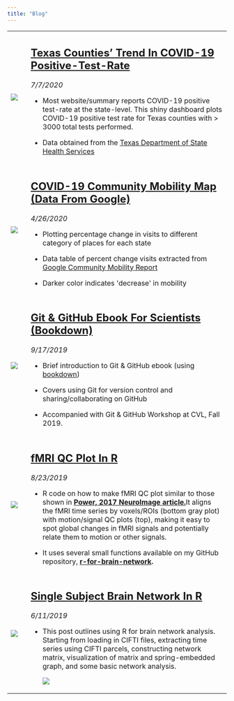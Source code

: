 ```yaml
---
title: "Blog"
---
```


+---------------------------------------+----------------------------------------------------------------------------------------------------------------------------------------------------------------------------------------------------------------------------------------------------------------------------------------------------------------------------------------------------------------------------------------------+
| ![](images/covid_trend_dashboard.png) | ## [**Texas Counties' Trend In COVID-19 Positive-Test-Rate**](https://mychan24.shinyapps.io/covid_texas_county_trend_shiny/)                                                                                                                                                                                                                                                                 |
|                                       |                                                                                                                                                                                                                                                                                                                                                                                              |
|                                       | *7/7/2020*                                                                                                                                                                                                                                                                                                                                                                                   |
|                                       |                                                                                                                                                                                                                                                                                                                                                                                              |
|                                       | -   Most website/summary reports COVID-19 positive test-rate at the state-level. This shiny dashboard plots COVID-19 positive test rate for Texas counties with \> 3000 total tests performed.                                                                                                                                                                                               |
|                                       |                                                                                                                                                                                                                                                                                                                                                                                              |
|                                       | -   Data obtained from the [Texas Department of State Health Services](https://dshs.texas.gov/coronavirus/)                                                                                                                                                                                                                                                                                  |
+---------------------------------------+----------------------------------------------------------------------------------------------------------------------------------------------------------------------------------------------------------------------------------------------------------------------------------------------------------------------------------------------------------------------------------------------+
| ![](images/mobility_map.png)          | ## [**COVID-19 Community Mobility Map (Data From Google)**](https://mychan24.github.io/covid19_google_mobility_map/)                                                                                                                                                                                                                                                                         |
|                                       |                                                                                                                                                                                                                                                                                                                                                                                              |
|                                       | *4/26/2020*                                                                                                                                                                                                                                                                                                                                                                                  |
|                                       |                                                                                                                                                                                                                                                                                                                                                                                              |
|                                       | -   Plotting percentage change in visits to different category of places for each state                                                                                                                                                                                                                                                                                                      |
|                                       |                                                                                                                                                                                                                                                                                                                                                                                              |
|                                       | -   Data table of percent change visits extracted from [Google Community Mobility Report](https://www.google.com/covid19/mobility/)                                                                                                                                                                                                                                                          |
|                                       |                                                                                                                                                                                                                                                                                                                                                                                              |
|                                       | -   Darker color indicates \'decrease\' in mobility                                                                                                                                                                                                                                                                                                                                          |
+---------------------------------------+----------------------------------------------------------------------------------------------------------------------------------------------------------------------------------------------------------------------------------------------------------------------------------------------------------------------------------------------------------------------------------------------+
| ![](images/branching.png)             | ## [**Git & GitHub Ebook For Scientists (Bookdown)**](https://gitbookdown.dallasdatascience.com/)                                                                                                                                                                                                                                                                                            |
|                                       |                                                                                                                                                                                                                                                                                                                                                                                              |
|                                       | *9/17/2019*                                                                                                                                                                                                                                                                                                                                                                                  |
|                                       |                                                                                                                                                                                                                                                                                                                                                                                              |
|                                       | -   Brief introduction to Git & GitHub ebook (using [bookdown](https://bookdown.org/yihui/bookdown/))                                                                                                                                                                                                                                                                                        |
|                                       |                                                                                                                                                                                                                                                                                                                                                                                              |
|                                       | -   Covers using Git for version control and sharing/collaborating on GitHub                                                                                                                                                                                                                                                                                                                 |
|                                       |                                                                                                                                                                                                                                                                                                                                                                                              |
|                                       | -   Accompanied with Git & GitHub Workshop at CVL, Fall 2019.                                                                                                                                                                                                                                                                                                                                |
+---------------------------------------+----------------------------------------------------------------------------------------------------------------------------------------------------------------------------------------------------------------------------------------------------------------------------------------------------------------------------------------------------------------------------------------------+
| ![](images/motion_plot.png)           | ## [**fMRI QC Plot In R**](static/fMRI_QC_Plot.html)                                                                                                                                                                                                                                                                                                                                         |
|                                       |                                                                                                                                                                                                                                                                                                                                                                                              |
|                                       | *8/23/2019*                                                                                                                                                                                                                                                                                                                                                                                  |
|                                       |                                                                                                                                                                                                                                                                                                                                                                                              |
|                                       | -   R code on how to make fMRI QC plot similar to those shown in [**Power, 2017 NeuroImage article.** ](https://linkinghub.elsevier.com/retrieve/pii/S1053-8119(16)30387-1)It aligns the fMRI time series by voxels/ROIs (bottom gray plot) with motion/signal QC plots (top), making it easy to spot global changes in fMRI signals and potentially relate them to motion or other signals. |
|                                       |                                                                                                                                                                                                                                                                                                                                                                                              |
|                                       | -   It uses several small functions available on my GitHub repository, [**r-for-brain-network**](https://github.com/mychan24/r-for-brain-network)**.**                                                                                                                                                                                                                                       |
+---------------------------------------+----------------------------------------------------------------------------------------------------------------------------------------------------------------------------------------------------------------------------------------------------------------------------------------------------------------------------------------------------------------------------------------------+
| ![](images/spring_graph.png)          | ## [**Single Subject Brain Network In R**](static/single_subject_brain_network_in_r.html)                                                                                                                                                                                                                                                                                                    |
|                                       |                                                                                                                                                                                                                                                                                                                                                                                              |
|                                       | *6/11/2019*                                                                                                                                                                                                                                                                                                                                                                                  |
|                                       |                                                                                                                                                                                                                                                                                                                                                                                              |
|                                       | -   This post outlines using R for brain network analysis. Starting from loading in CIFTI files, extracting time series using CIFTI parcels, constructing network matrix, visualization of matrix and spring-embedded graph, and some basic network analysis.                                                                                                                                |
|                                       |                                                                                                                                                                                                                                                                                                                                                                                              |
|                                       |     ![](images/network_matrices.png)                                                                                                                                                                                                                                                                                                                                                         |
+---------------------------------------+----------------------------------------------------------------------------------------------------------------------------------------------------------------------------------------------------------------------------------------------------------------------------------------------------------------------------------------------------------------------------------------------+

